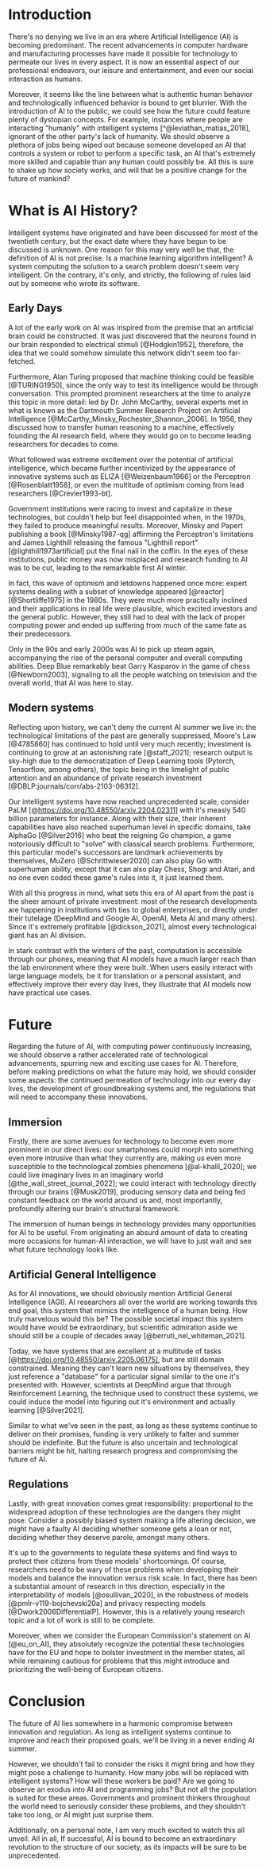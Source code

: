 
<PostHeader
  className="mb-32"
  title="Future of Artificial Intelligence"
  date="2022.04.02"
  description="admission essay for my master's at TUM"
/>

# Introduction

There's no denying we live in an era where Artificial Intelligence (AI)
is becoming predominant. The recent advancements in computer hardware
and manufacturing processes have made it possible for technology to
permeate our lives in every aspect. It is now an essential aspect of our
professional endeavors, our leisure and entertainment, and even our
social interaction as humans.

Moreover, it seems like the line between what is authentic human
behavior and technologically influenced behavior is bound to get
blurrier. With the introduction of AI to the public, we could see how
the future could feature plenty of dystopian concepts. For example,
instances where people are interacting \"humanly\" with intelligent
systems [^@leviathan_matias_2018], ignorant of the other party's lack of
humanity. We should observe a plethora of jobs being wiped out because
someone developed an AI that controls a system or robot to perform a
specific task, an AI that's extremely more skilled and capable than any
human could possibly be. All this is sure to shake up how society works,
and will that be a positive change for the future of mankind?

# What is AI History?

Intelligent systems have originated and have been discussed for most of
the twentieth century, but the exact date where they have begun to be
discussed is unknown. One reason for this may very well be that, the
definition of AI is not precise. Is a machine learning algorithm
intelligent? A system computing the solution to a search problem doesn't
seem very intelligent. On the contrary, it's only, and strictly, the
following of rules laid out by someone who wrote its software.

## Early Days

A lot of the early work on AI was inspired from the premise that an
artificial brain could be constructed. It was just discovered that the
neurons found in our brain responded to electrical stimuli
[@Hodgkin1952], therefore, the idea that we could somehow simulate this
network didn't seem too far-fetched.

Furthermore, Alan Turing proposed that machine thinking could be
feasible [@TURING1950], since the only way to test its intelligence
would be through conversation. This prompted prominent researchers at
the time to analyze this topic in more detail: led by Dr. John McCarthy,
several experts met in what is known as the Dartmouth Summer Research
Project on Artificial Intelligence
[@McCarthy_Minsky_Rochester_Shannon_2006]. In 1956, they discussed how
to transfer human reasoning to a machine, effectively founding the AI
research field, where they would go on to become leading researchers for
decades to come.

What followed was extreme excitement over the potential of artificial
intelligence, which became further incentivized by the appearance of
innovative systems such as ELIZA [@Weizenbaum1966] or the Perceptron
[@Rosenblatt1958], or even the multitude of optimism coming from lead
researchers [@Crevier1993-bt].

Government institutions were racing to invest and capitalize in these
technologies, but couldn't help but feel disappointed when, in the
1970s, they failed to produce meaningful results. Moreover, Minsky and
Papert publishing a book [@Minsky1987-qg] affirming the Perceptron's
limitations and James Lighthill releasing the famous \"Lighthill
report\" [@lighthill1973artificial] put the final nail in the coffin. In
the eyes of these institutions, public money was now misplaced and
research funding to AI was to be cut, leading to the remarkable first AI
winter.

In fact, this wave of optimism and letdowns happened once more: expert
systems dealing with a subset of knowledge appeared
[@reactor][@Shortliffe1975] in the 1980s. They were much more
practically inclined and their applications in real life were plausible,
which excited investors and the general public. However, they still had
to deal with the lack of proper computing power and ended up suffering
from much of the same fate as their predecessors.

Only in the 90s and early 2000s was AI to pick up steam again,
accompanying the rise of the personal computer and overall computing
abilities. Deep Blue remarkably beat Garry Kasparov in the game of chess
[@Newborn2003], signaling to all the people watching on television and
the overall world, that AI was here to stay.

## Modern systems

Reflecting upon history, we can't deny the current AI summer we live in:
the technological limitations of the past are generally suppressed,
Moore's Law [@4785860] has continued to hold until very much recently;
investment is continuing to grow at an astonishing rate [@staff_2021];
research output is sky-high due to the democratization of Deep Learning
tools (Pytorch, Tensorflow, among others), the topic being in the
limelight of public attention and an abundance of private research
investment [@DBLP:journals/corr/abs-2103-06312].

Our intelligent systems have now reached unprecedented scale, consider
PaLM [@https://doi.org/10.48550/arxiv.2204.02311] with it's measly 540
billion parameters for instance. Along with their size, their inherent
capabilities have also reached superhuman level in specific domains,
take AlphaGo [@Silver2016] who beat the reigning Go champion, a game
notoriously difficult to \"solve\" with classical search problems.
Furthermore, this particular model's successors are landmark
achievements by themselves, MuZero [@Schrittwieser2020] can also play Go
with superhuman ability, except that it can also play Chess, Shogi and
Atari, and no one even coded these game's rules into it, it just learned
them.

With all this progress in mind, what sets this era of AI apart from the
past is the sheer amount of private investment: most of the research
developments are happening in institutions with ties to global
enterprises, or directly under their tutelage (DeepMind and Google AI,
OpenAI, Meta AI and many others). Since it's extremely profitable
[@dickson_2021], almost every technological giant has an AI division.

In stark contrast with the winters of the past, computation is
accessible through our phones, meaning that AI models have a much larger
reach than the lab environment where they were built. When users easily
interact with large language models, be it for translation or a personal
assistant, and effectively improve their every day lives, they
illustrate that AI models now have practical use cases.

# Future

Regarding the future of AI, with computing power continuously
increasing, we should observe a rather accelerated rate of technological
advancements, spurring new and exciting use cases for AI. Therefore,
before making predictions on what the future may hold, we should
consider some aspects: the continued permeation of technology into our
every day lives, the development of groundbreaking systems and, the
regulations that will need to accompany these innovations.

## Immersion

Firstly, there are some avenues for technology to become even more
prominent in our direct lives: our smartphones could morph into
something even more intrusive than what they currently are, making us
even more susceptible to the technological zombies phenomena
[@al-khalil_2020]; we could live imaginary lives in an imaginary world
[@the_wall_street_journal_2022]; we could interact with technology
directly through our brains [@Musk2019], producing sensory data and
being fed constant feedback on the world around us and, most
importantly, profoundly altering our brain's structural framework.

The immersion of human beings in technology provides many opportunities
for AI to be useful. From originating an absurd amount of data to
creating more occasions for human-AI interaction, we will have to just
wait and see what future technology looks like.

## Artificial General Intelligence

As for AI innovations, we should obviously mention Artificial General
Intelligence (AGI). AI researchers all over the world are working
towards this end goal, this system that mimics the intelligence of a
human being. How truly marvelous would this be? The possible societal
impact this system would have would be extraordinary, but scientific
admiration aside we should still be a couple of decades away
[@berruti_nel_whiteman_2021].

Today, we have systems that are excellent at a multitude of tasks
[@https://doi.org/10.48550/arxiv.2205.06175], but are still domain
constrained. Meaning they can't learn new situations by themselves, they
just reference a \"database\" for a particular signal similar to the one
it's presented with. However, scientists at DeepMind argue that through
Reinforcement Learning, the technique used to construct these systems,
we could induce the model into figuring out it's environment and
actually learning [@Silver2021].

Similar to what we've seen in the past, as long as these systems
continue to deliver on their promises, funding is very unlikely to
falter and summer should be indefinite. But the future is also uncertain
and technological barriers might be hit, halting research progress and
compromising the future of AI.

## Regulations

Lastly, with great innovation comes great responsibility: proportional
to the widespread adoption of these technologies are the dangers they
might pose. Consider a possibly biased system making a life altering
decision, we might have a faulty AI deciding whether someone gets a loan
or not, deciding whether they deserve parole, amongst many others.

It's up to the governments to regulate these systems and find ways to
protect their citizens from these models' shortcomings. Of course,
researchers need to be wary of these problems when developing their
models and balance the innovation versus risk scale. In fact, there has
been a substantial amount of research in this direction, especially in
the interpretability of models [@osullivan_2020], in the robustness
of models [@pmlr-v119-bojchevski20a] and privacy respecting models
[@Dwork2006DifferentialP]. However, this is a relatively young research
topic and a lot of work is still to be complete.

Moreover, when we consider the European Commission's statement on AI
[@eu_on_AI], they absolutely recognize the potential these technologies
have for the EU and hope to bolster investment in the member states, all
while remaining cautious for problems that this might introduce and
prioritizing the well-being of European citizens.

# Conclusion

The future of AI lies somewhere in a harmonic compromise between
innovation and regulation. As long as intelligent systems continue to
improve and reach their proposed goals, we'll be living in a never
ending AI summer.

However, we shouldn't fail to consider the risks it might bring and how
they might pose a challenge to humanity. How many jobs will be replaced
with intelligent systems? How will these workers be paid? Are we going
to observe an exodus into AI and programming jobs? But not all the
population is suited for these areas. Governments and prominent thinkers
throughout the world need to seriously consider these problems, and they
shouldn't take too long, or AI might just surprise them.

Additionally, on a personal note, I am very much excited to watch this
all unveil. All in all, If successful, AI is bound to become an
extraordinary revolution to the structure of our society, as its impacts
will be sure to be unprecedented.
